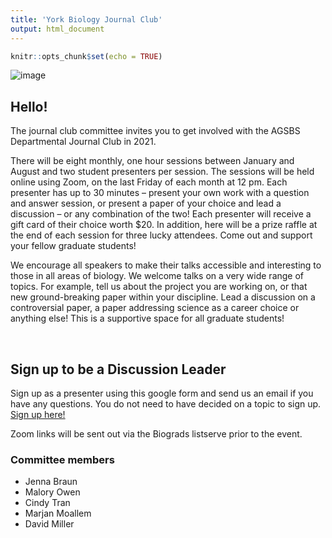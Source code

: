 ```yaml
---
title: 'York Biology Journal Club'
output: html_document
---
```


```r
knitr::opts_chunk$set(echo = TRUE)
```

![image](template1.jpg)
<br>

## Hello!
The journal club committee invites you to get involved with the AGSBS Departmental Journal Club in 2021.
<br>

There will be eight monthly, one hour sessions between January and August and two student presenters per session. The sessions will be held online using Zoom, on the last Friday of each month at 12 pm. Each presenter has up to 30 minutes – present your own work with a question and answer session, or present a paper of your choice and lead a discussion – or any combination of the two! Each presenter will receive a gift card of their choice worth $20. In addition, here will be a prize raffle at the end of each session for three lucky attendees. Come out and support your fellow graduate students! <br>

We encourage all speakers to make their talks accessible and interesting to those in all areas of biology. We welcome talks on a very wide range of topics. For example, tell us about the project you are working on, or that new ground-breaking paper within your discipline. Lead a discussion on a controversial paper, a paper addressing science as a career choice or anything else! This is a supportive space for all graduate students!

<br>

## Sign up to be a Discussion Leader

Sign up as a presenter using this google form and send us an email if you have any questions. You do not need to have decided on a topic to sign up. [Sign up here!](
https://docs.google.com/forms/d/e/1FAIpQLSdAdlvA4kEKg68sLV6CCKkBobYLIipfGbs_FrUJab_jkkqqiQ/viewform?usp=sf_link)

Zoom links will be sent out via the Biograds listserve prior to the event. 

### Committee members
* Jenna Braun
* Malory Owen
* Cindy Tran
* Marjan Moallem
* David Miller
